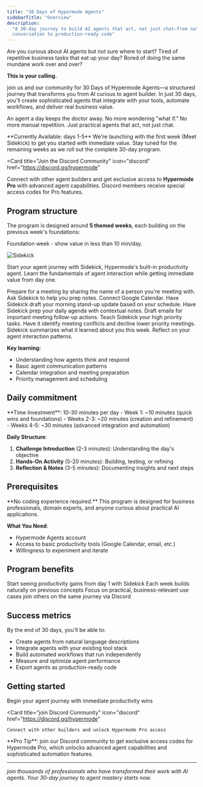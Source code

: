 ```yaml
---
title: "30 Days of Hypermode Agents"
sidebarTitle: "Overview"
description:
  "A 30-day journey to build AI agents that act, not just chat—from natural
  conversation to production-ready code"
---
```


Are you curious about AI agents but not sure where to start? Tired of repetitive
business tasks that eat up your day? Bored of doing the same mundane work over
and over?

**This is your calling.**

join us and our community for 30 Days of Hypermode Agents—a structured journey
that transforms you from AI curious to agent builder. In just 30 days, you'll
create sophisticated agents that integrate with your tools, automate workflows,
and deliver real business value.

An agent a day keeps the doctor away. No more wondering "what if." No more
manual repetition. Just practical agents that act, not just chat.

<Note>
  **Currently Available: days 1-5** We're launching with the first week (Meet
  Sidekick) to get you started with immediate value. Stay tuned for the
  remaining weeks as we roll out the complete 30-day program.
</Note>

<Card
  title="Join the Discord Community"
  icon="discord"
  href="https://discord.gg/hypermode"
>
  Connect with other agent builders and get exclusive access to **Hypermode
  Pro** with advanced agent capabilities. Discord members receive special access
  codes for Pro features.
</Card>

## Program structure

The program is designed around **5 themed weeks**, each building on the previous
week's foundations:

<Steps>

<Step title="Week 1: meet Sidekick (Available Now)">

Foundation week - show value in less than 10 min/day.

![Sidekick](/images/agents/30-days-of-agents/sidekick-about.png)

Start your agent journey with Sidekick, Hypermode's built-in productivity agent.
Learn the fundamentals of agent interaction while getting immediate value from
day one.

<CardGroup cols={2}>
  <Card
    title="Day 1: Ask Sidekick Anything"
    href="/agents/30-days-of-agents/day-1"
  >
    Prepare for a meeting by sharing the name of a person you're meeting with.
    Ask Sidekick to help you prep notes.
  </Card>

<Card title="Day 2: Connect & Update" href="/agents/30-days-of-agents/day-2">
  Connect Google Calendar. Have Sidekick draft your morning stand-up update
  based on your schedule.
</Card>

<Card title="Day 3: Daily Agenda Prep" href="/agents/30-days-of-agents/day-3">
  Have Sidekick prep your daily agenda with contextual notes. Draft emails for
  important meeting follow-up actions.
</Card>

<Card title="Day 4: Priority Management" href="/agents/30-days-of-agents/day-4">
  Teach Sidekick your high priority tasks. Have it identify meeting conflicts
  and decline lower priority meetings.
</Card>

  <Card title="Day 5: Reflection Friday" href="/agents/30-days-of-agents/day-5">
    Sidekick summarizes what it learned about you this week. Reflect on your
    agent interaction patterns.
  </Card>
</CardGroup>

**Key learning:**

- Understanding how agents think and respond
- Basic agent communication patterns
- Calendar integration and meeting preparation
- Priority management and scheduling

</Step>
</Steps>

## Daily commitment

<Info>
  **Time Investment**: 10-30 minutes per day - Week 1: ~10 minutes (quick wins
  and foundations) - Weeks 2-3: ~20 minutes (creation and refinement) - Weeks
  4-5: ~30 minutes (advanced integration and automation)
</Info>

**Daily Structure**:

1. **Challenge Introduction** (2-3 minutes): Understanding the day's objective
2. **Hands-On Activity** (5-20 minutes): Building, testing, or refining
3. **Reflection & Notes** (3-5 minutes): Documenting insights and next steps

## Prerequisites

<Warning>
  **No coding experience required.** This program is designed for business
  professionals, domain experts, and anyone curious about practical AI
  applications.
</Warning>

**What You Need**:

- Hypermode Agents account
- Access to basic productivity tools (Google Calendar, email, etc.)
- Willingness to experiment and iterate

## Program benefits

<CardGroup cols={2}>
  <Card title="Immediate Value" icon="bolt">
    Start seeing productivity gains from day 1 with Sidekick
  </Card>

<Card title="Progressive Learning" icon="stairs">
  Each week builds naturally on previous concepts
</Card>

<Card title="Real-World Application" icon="building">
  Focus on practical, business-relevant use cases
</Card>

  <Card title="Community Support" icon="users">
    join others on the same journey via Discord
  </Card>
</CardGroup>

## Success metrics

By the end of 30 days, you'll be able to:

- Create agents from natural language descriptions
- Integrate agents with your existing tool stack
- Build automated workflows that run independently
- Measure and optimize agent performance
- Export agents as production-ready code

## Getting started

<CardGroup cols={2}>
  <Card
    title="Start Day 1: Meet Sidekick"
    icon="play"
    href="/agents/30-days-of-agents/day-1"
  >
    Begin your agent journey with immediate productivity wins
  </Card>

  <Card
    title="join Discord Community"
    icon="discord"
    href="https://discord.gg/hypermode"
  >
    Connect with other builders and unlock Hypermode Pro access
  </Card>
</CardGroup>

<Tip>
  **Pro Tip**: join our Discord community to get exclusive access codes for
  Hypermode Pro, which unlocks advanced agent capabilities and sophisticated
  automation features.
</Tip>

---

_join thousands of professionals who have transformed their work with AI agents.
Your 30-day journey to agent mastery starts now._
